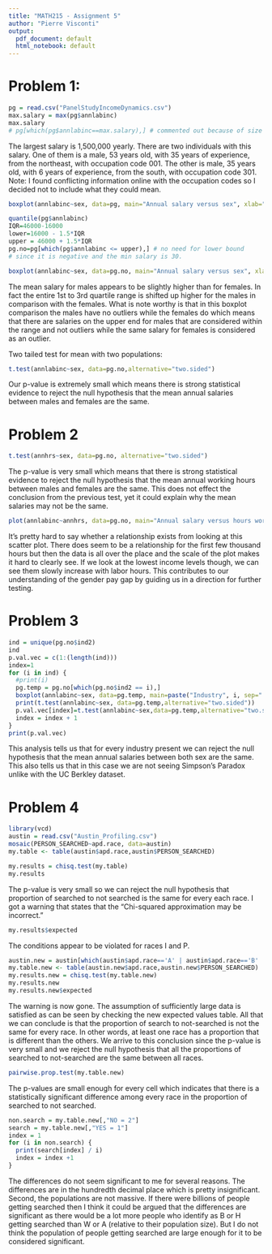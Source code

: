 ---
title: "MATH215 - Assignment 5"
author: "Pierre Visconti"
output:
  pdf_document: default
  html_notebook: default
---
# Problem 1:
```{r}
pg = read.csv("PanelStudyIncomeDynamics.csv")
max.salary = max(pg$annlabinc)
max.salary
# pg[which(pg$annlabinc==max.salary),] # commented out because of size
```
The largest salary is 1,500,000 yearly.
There are two individuals with this salary. One of them is a male, 53 years old, with 35 years of experience, from the northeast, with occupation code 001. The other is male, 35 years old, with 6 years of experience, from the south, with occupation code 301. 
Note: I found conflicting information online with the occupation codes so I decided not to include what they could mean. 
```{r}
boxplot(annlabinc~sex, data=pg, main="Annual salary versus sex", xlab="sex (1=m, 2=f)")
```
```{r}
quantile(pg$annlabinc)
IQR=46000-16000
lower=16000 - 1.5*IQR
upper = 46000 + 1.5*IQR
pg.no=pg[which(pg$annlabinc <= upper),] # no need for lower bound
# since it is negative and the min salary is 30.
```
```{r}
boxplot(annlabinc~sex, data=pg.no, main="Annual salary versus sex", xlab="sex (1=m, 2=f)")
```
The mean salary for males appears to be slightly higher than for females. In fact the entire 1st to 3rd quartile range is shifted up higher for the males in comparison with the females. What is note worthy is that in this boxplot comparison the males have no outliers while the females do which means that there are salaries on the upper end for males that are considered within the range and not outliers while the same salary for females is considered as an outlier. 

Two tailed test for mean with two populations:
```{r}
t.test(annlabinc~sex, data=pg.no,alternative="two.sided")
```
Our p-value is extremely small which means there is strong statistical evidence to reject the null hypothesis that the mean annual salaries between males and females are the same.  

# Problem 2
```{r}
t.test(annhrs~sex, data=pg.no, alternative="two.sided")
```
The p-value is very small which means that there is strong statistical evidence to reject the null hypothesis that the mean annual working hours between males and females are the same. This does not effect the conclusion from the previous test, yet it could explain why the mean salaries may not be the same. 
```{r}
plot(annlabinc~annhrs, data=pg.no, main="Annual salary versus hours worked")
```
It's pretty hard to say whether a relationship exists from looking at this scatter plot. There does seem to be a relationship for the first few thousand hours but then the data is all over the place and the scale of the plot makes it hard to clearly see. If we look at the lowest income levels though, we can see them slowly increase with labor hours. This contributes to our understanding of the gender pay gap by guiding us in a direction for further testing.

# Problem 3
```{r}
ind = unique(pg.no$ind2)
ind
p.val.vec = c(1:(length(ind)))
index=1
for (i in ind) {
  #print(i)
  pg.temp = pg.no[which(pg.no$ind2 == i),]
  boxplot(annlabinc~sex, data=pg.temp, main=paste("Industry", i, sep=" "))
  print(t.test(annlabinc~sex, data=pg.temp,alternative="two.sided"))
  p.val.vec[index]=t.test(annlabinc~sex,data=pg.temp,alternative="two.sided")$p.value
  index = index + 1
}
print(p.val.vec)
```

This analysis tells us that for every industry present we can reject the null hypothesis that the mean annual salaries between both sex are the same. This also tells us that in this case we are not seeing Simpson's Paradox unlike with the UC Berkley dataset. 

# Problem 4
```{r}
library(vcd)
austin = read.csv("Austin_Profiling.csv")
mosaic(PERSON_SEARCHED~apd.race, data=austin)
my.table <- table(austin$apd.race,austin$PERSON_SEARCHED)

```
```{r}
my.results = chisq.test(my.table)
my.results
```
The p-value is very small so we can reject the null hypothesis that proportion of searched to not searched is the same for every each race. I got a warning that states that the "Chi-squared approximation may be incorrect."
```{r}
my.results$expected
```
The conditions appear to be violated for races I and P. 
```{r}
austin.new = austin[which(austin$apd.race=='A' | austin$apd.race=='B' | austin$apd.race=='H' | austin$apd.race=='W'),]
my.table.new <- table(austin.new$apd.race,austin.new$PERSON_SEARCHED)
my.results.new = chisq.test(my.table.new)
my.results.new
my.results.new$expected
```
The warning is now gone. The assumption of sufficiently large data is satisfied as can be seen by checking the new expected values table. All that we can conclude is that the proportion of search to not-searched is not the same for every race. In other words, at least one race has a proportion that is different than the others. We arrive to this conclusion since the p-value is very small and we reject the null hypothesis that all the proportions of searched to not-searched are the same between all races. 

```{r}
pairwise.prop.test(my.table.new)
```
The p-values are small enough for every cell which indicates that there is a statistically significant difference among every race in the proportion of searched to not searched. 

```{r}
non.search = my.table.new[,"NO = 2"]
search = my.table.new[,"YES = 1"]
index = 1
for (i in non.search) {
  print(search[index] / i)
  index = index +1
}

```
The differences do not seem significant to me for several reasons. The differences are in the hundredth decimal place which is pretty insignificant. Second, the populations are not massive. If there were billions of people getting searched then I think it could be argued that the differences are significant as there would be a lot more people who identify as B or H getting searched than W or A (relative to their population size). But I do not think the population of people getting searched are large enough for it to be considered significant. 






